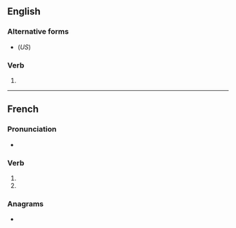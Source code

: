 {{also|polarisés}}

==English==

===Alternative forms===
* {{l|en|polarizes}} (''US'')

===Verb===
{{head|en|verb form}}

# {{en-third-person singular of|polarise}}

----

==French==

===Pronunciation===
* {{IPA|lang=fr|/pɔ.la.ʁiz/}}

===Verb===
{{fr-verb-form}}

# {{inflection of|polariser||2|s|pres|indc|lang=fr}}
# {{inflection of|polariser||2|s|pres|subj|lang=fr}}

===Anagrams===
* {{l|fr|spolieras}}